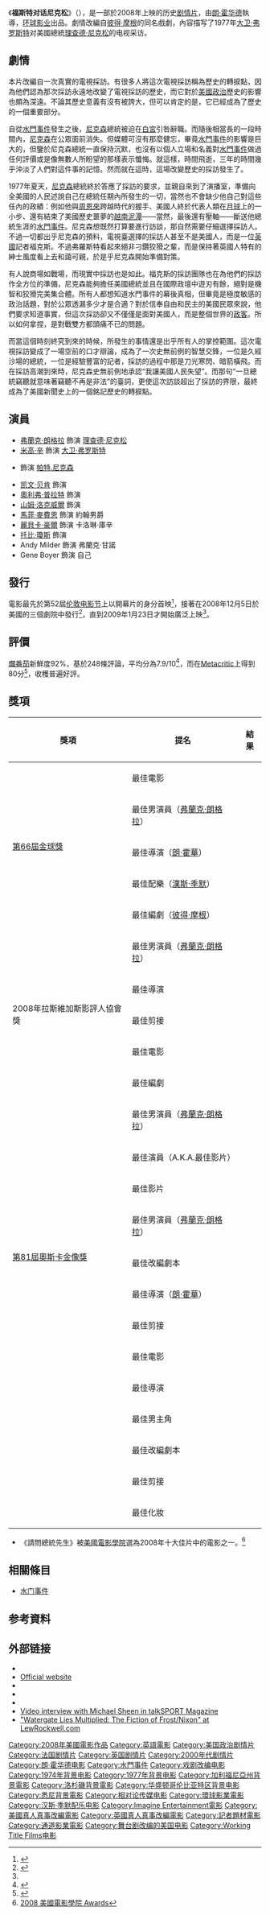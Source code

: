 {{noteTA
|G1=Show
|G2=Movie
|T=zh-cn:福斯特对话尼克松; zh-tw:請問總統先生; zh-hk:驚世真言;
|1=zh-cn:福斯特对话尼克松; zh-tw:請問總統先生; zh-hk:驚世真言;
|2=zh-hans:霍华德;zh-hk:侯活;zh-tw:霍華;
|3=zh-cn:理查德·尼克松; zh-tw:理察·尼克森; zh-hk:李察·尼克遜;
|4=zh-hans:麦克尔·辛;zh-hk:米高·辛;zh-tw:麥可·辛;
|5=zh-cn:尼克松; zh-tw:尼克森; zh-hk:尼克遜;
}}
{{Infobox Film
| name           = 福斯特对话尼克松
| original_name ={{lang|en|''Frost/Nixon''}}
| image          = Frost_nixon.jpg
| caption        = 電影海報
| director       = [[朗·霍华德|朗·霍华德]]
| producer       = 朗·霍华德<br>[[布萊恩·葛瑟|布萊恩·葛瑟]]<br>[[蒂姆·貝文|蒂姆·貝文]]<br>[[埃里克·费尔纳|埃里克·费尔纳]]
| writer         = [[彼得·摩根|彼得·摩根]]
| starring       = [[弗蘭克·朗格拉|弗蘭克·朗格拉]]<br>[[米高·辛|米高·辛]]<br>[[凯文·贝肯|凯文·贝肯]]<br>[[奧利弗·普拉特|奧利弗·普拉特]]<br>[[山姆·洛克威爾|山姆·洛克威爾]]<br>[[馬菲·麥費恩|馬菲·麥費恩]]<br>[[托比·瓊斯|托比·瓊斯]]<br>Andy Milder<br>Rebecca Hall
| music          = [[漢斯·季默|漢斯·季默]]
| cinematography = Salvadore Totino
| editing        = {{link-en|丹尼爾·P·漢利|Daniel P. Hanley}}<br>{{link-en|邁克·希爾（電影編輯）|Mike Hill (film editor)|邁克·希爾}}
| production design = [[Michael_Corenblith|Michael Corenblith]]
| distributor    = [[环球影业|环球影业]]
| released       = 2008年10月15日<small>（[[伦敦电影节|伦敦电影节]]）</small><br />2008年12月5日<small>（美国，点映）</small><br />2009年1月23日 <ref>{{imdb title|id=0870111|title=Frost/Nixon}}</ref><small>（英国／美国 正式上映）</small>
| runtime        = 122 分钟
| country        = {{美国}}<br/>{{英国}}<br/>{{法国}}
| language       = [[英语|英语]]
| budget         = 2,500萬美元
| gross          = 2740萬美元<ref>{{cite web | url=http://www.boxofficemojo.com/movies/?page=main&id=frostnixon.htm | title=Frost/Nixon (2008) | publisher=[[Box_Office_Mojo|Box Office Mojo]] | accessdate=2008-12-13 | archive-date=2017-10-28 | archive-url=https://web.archive.org/web/20171028042554/http://www.boxofficemojo.com/movies/?page=main&id=frostnixon.htm | dead-url=no }}</ref>
| website        = 
| imdb_id        = 0870111
| cn_name        = 福斯特对话尼克松
| hk_name        = 驚世真言
| tw_name        = 請問總統先生
}}

《'''福斯特对话尼克松'''》（{{lang-en|''Frost/Nixon''}}），是一部於2008年上映的历史[[劇情片|剧情片]]，由[[朗·霍华德|朗·霍华德]]執導，[[环球影业|环球影业]]出品。劇情改編自[[彼得·摩根|彼得·摩根]]的同名戲劇，內容描写了1977年[[大卫·弗罗斯特|大卫·弗罗斯特]]对美國總統[[理查德·尼克松|理查德·尼克松]]的电视采访。

== 劇情 ==

本片改編自一次真實的電視採訪。有很多人將這次電視採訪稱為歷史的轉捩點，因為他們認為那次採訪永遠地改變了電視採訪的歷史，而它對於[[美國政治|美國政治]]歷史的影響也頗為深遠。不論其歷史意義有沒有被誇大，但可以肯定的是，它已經成為了歷史的一個重要部分。

自從[[水門事件|水門事件]]發生之後，[[尼克森|尼克森]]總統被迫在[[白宮|白宮]]引咎辭職。而隨後相當長的一段時間內，[[尼克森|尼克森]]在公眾面前消失。但媒體可沒有那麼健忘，畢竟[[水門事件|水門事件]]的影響是巨大的，但鑒於尼克森總統一直保持沉默，也沒有以個人立場和名義對[[水門事件|水門事件]]做過任何評價或是像無數人所盼望的那樣表示懺悔。就這樣，時間飛逝，三年的時間幾乎沖淡了人們對這件事的記憶。然而就在這時，這場改變歷史的採訪發生了。

1977年夏天，[[尼克森|尼克森]]總統終於答應了採訪的要求，並親自來到了演播室，準備向全美國的人民述說自己在總統任期內所發生的一切，當然也不會缺少他自己對這些任內的政績：例如他與[[周恩來|周恩來]]跨越時代的握手、美國人終於代表人類在[[月球|月球]]上的一小步、還有結束了美國歷史噩夢的[[越南战争|越南泥潭]]——當然，最後還有壓軸——斷送他總統生涯的[[水門事件|水門事件]]。尼克森想既然打算要進行訪談，那自然需要仔細選擇採訪人。不過一切都出乎尼克森的預料，電視臺選擇的採訪人甚至不是美國人，而是一位[[英國|英國]]記者福克斯。不過弗羅斯特看起來絕非刁鑽狡猾之輩，而是保持著英國人特有的紳士風度看上去和藹可親，於是乎尼克森開始準備對策。

有人說商場如戰場，而現實中採訪也是如此。福克斯的採訪團隊也在為他們的採訪作全方位的準備，尼克森能夠擔任美國總統並且在國際政壇中遊刃有餘，絕對是機智和狡猾完美集合體。所有人都想知道水門事件的幕後真相，但畢竟是極度敏感的政治話題，對於公眾透漏多少才是合適？對於信奉自由和民主的美國民眾來說，他們要求知道事實，但這次採訪卻又不僅僅是面對美國人，而是整個世界的[[政客|政客]]。所以如何拿捏，是對戰雙方都頭痛不已的問題。

而當這個時刻終究到來的時候，所發生的事情還是出乎所有人的掌控範圍。這次電視採訪變成了一場空前的口才辯論，成為了一次史無前例的智慧交鋒，一位是久經沙場的總統，一位是經驗豐富的記者，採訪的過程中那是刀光寒閃、暗箭橫飛。而在採訪高潮到來時，尼克森史無前例地承認“我讓美國人民失望”。而那句“一旦總統竊聽就意味著竊聽不再是非法”的臺詞，更使這次訪談超出了採訪的界限，最終成為了美國新聞史上的一個銘記歷史的轉捩點。

== 演員 ==

*[[弗蘭克·朗格拉|弗蘭克·朗格拉]] 飾演 [[理查德·尼克松|理查德·尼克松]]
*[[米高·辛|米高·辛]] 飾演 [[大卫·弗罗斯特|大卫·弗罗斯特]]
*{{link-en|派蒂·麥科馬克|Patty McCormack}} 飾演 [[帕特·尼克鬆|帕特.尼克森]]
*[[凯文·贝肯|凯文·贝肯]] 飾演 {{link-en|傑克·布倫南|Jack Brennan}}
*[[奧利弗·普拉特|奧利弗·普拉特]] 飾演 {{link-en|鮑伯·澤爾尼克|Robert Zelnick}}
*[[山姆·洛克威爾|山姆·洛克威爾]] 飾演 {{link-en|小詹姆斯·雷斯頓|James Reston, Jr.}}
*[[馬菲·麥費恩|馬菲·麥費恩]] 飾演 約翰男爵
*[[麗貝卡·豪爾|麗貝卡·豪爾]] 飾演 卡洛琳·庫辛
*[[托比·瓊斯|托比·瓊斯]] 飾演 {{link-en|歐文·保羅·拉扎爾|Irving Paul Lazar}}
*Andy Milder 飾演 弗蘭克·甘諾
*Gene Boyer 飾演 自己

== 發行 ==
電影最先於第52屆[[伦敦电影节|伦敦电影节]]上以開幕片的身分首映<ref name="MP">{{cite news|author= Staff writer|title= The Times BFI London Film Festival|url= http://www.movingpicturesmagazine.com/Default.aspx?DN=c049ff6b-f947-4ec3-86c8-17005d4ebc46&month=10&year=2008|work= Moving Pictures Magazine|accessdate= 2008-09-05}}{{dead link|date=2018年1月 |bot=InternetArchiveBot |fix-attempted=yes }}</ref>，接著在2008年12月5日於美國的三個劇院中發行<ref>{{cite web | url=http://boxofficemojo.com/movies/?page=daily&id=frostnixon.htm | title=Froxt/Nixon — Daily Box Office Results | work=[[Box_Office_Mojo|Box Office Mojo]] | accessdate=2009-01-19 | archive-date=2017-04-23 | archive-url=https://web.archive.org/web/20170423055624/http://www.boxofficemojo.com/movies/?page=daily&id=frostnixon.htm | dead-url=no }}</ref>，直到2009年1月23日才開始廣泛上映<ref name="MP" />。

== 評價 ==
[[爛番茄|爛番茄]]新鮮度92%，基於248條評論，平均分為7.9/10<ref>{{cite web | url= https://www.rottentomatoes.com/m/frostnixon/ | title= Frost/Nixon | work= [[Rotten_Tomatoes|Rotten Tomatoes]] | accessdate= 2010-11-13 | archive-date= 2017-11-27 | archive-url= https://web.archive.org/web/20171127042324/https://www.rottentomatoes.com/m/frostnixon/ | dead-url= no }}</ref>，而在[[Metacritic|Metacritic]]上得到80分<ref>{{cite web |url=http://www.metacritic.com/film/titles/frostnixon |title=Frost/Nixon (2008):Reviews |work=[[Metacritic|Metacritic]] |accessdate=2009-04-21 |archive-date=2009-02-27 |archive-url=https://web.archive.org/web/20090227050416/http://www.metacritic.com/film/titles/frostnixon |dead-url=no }}</ref>，收穫普遍好評。

== 獎項 ==
{|class="wikitable"
|-
! 獎項
! 提名
! 結果
|-
| rowspan=5|[[第66屆金球獎|第66屆金球獎]]
| 最佳電影
| {{nom}}
|-
| 最佳男演員（[[弗蘭克·朗格拉|弗蘭克·朗格拉]]）
| {{nom}}
|-
| 最佳導演（[[朗·霍華|朗·霍華]]）
| {{nom}}
|-
| 最佳配樂（[[漢斯·季默|漢斯·季默]]）
| {{nom}}
|-
| 最佳編劇（[[彼得·摩根|彼得·摩根]]）
| {{nom}}
|-
| rowspan=5|2008年拉斯維加斯影評人協會獎
|  最佳男演員（[[弗蘭克·朗格拉|弗蘭克·朗格拉]]）
| {{won}}
|-
| 最佳導演
| {{won}}
|-
| 最佳剪接
| {{won}}
|-
| 最佳電影
| {{won}}
|-
| 最佳編劇
| {{won}}
|-
| rowspan=2|{{link-en|第15屆美國演員工會獎|15th Screen Actors Guild Awards}}
| 最佳男演員（[[弗蘭克·朗格拉|弗蘭克·朗格拉]]）
| {{nom}}
|-
| 最佳演員（A.K.A.最佳影片）
| {{nom}}
|-
| rowspan=5|[[第81屆奧斯卡金像獎|第81屆奧斯卡金像獎]]
| 最佳影片
| {{nom}}
|-
| 最佳男演員（[[弗蘭克·朗格拉|弗蘭克·朗格拉]]）
| {{nom}}
|-
| 最佳改編劇本
| {{nom}}
|-
| 最佳導演（[[朗·霍華|朗·霍華]]）
| {{nom}}
|-
| 最佳剪接
| {{nom}}
|-
| rowspan=6| {{link-en|第62屆英國電影學院獎|62nd British Academy Film Awards}}
| 最佳電影
| {{nom}}
|-
| 最佳導演
| {{nom}}
|-
| 最佳男主角
| {{nom}} 
|-
| 最佳改編劇本
| {{nom}}
|-
| 最佳剪接
| {{nom}}
|-
| 最佳化妝 
| {{nom}}
|}
* 《請問總統先生》被[[美國電影學院|美國電影學院]]選為2008年十大佳片中的電影之一。<ref>[http://www.afi.com/tvevents/afiawards/ 2008 [[美國電影學院|美國電影學院]] Awards]</ref>

== 相關條目 ==
*[[水门事件|水门事件]]

== 参考資料 ==
{{reflist|2}}

== 外部链接 ==
* {{IMDb title|id=0870111|title=Frost/Nixon}}
* [http://www.frostnixon.net/ Official website]
* {{rotten-tomatoes|id=frostnixon|title=Frost/Nixon}}
* {{metacritic film|id=frostnixon|title=Frost/Nixon}}
* {{mojo title|id=frostnixon|title=Frost/Nixon}}
* [https://web.archive.org/web/20110127011012/http://talksport.cerosmedia.com/1R496782495aad0012.cde/page/27 Video interview with Michael Sheen in talkSPORT Magazine]
* [http://lewrockwell.com/orig13/martin-david1.1.1.html "Watergate Lies Multiplied: The Fiction of Frost/Nixon" at LewRockwell.com]

{{Ron Howard}}
{{理查德·尼克松}}
{{Brian Grazer}}
{{DEFAULTSORT:Frost/Nixon}}
[[Category:2008年美國電影作品|Category:2008年美國電影作品]]
[[Category:英語電影|Category:英語電影]]
[[Category:美国政治剧情片|Category:美国政治剧情片]]
[[Category:法国剧情片|Category:法国剧情片]]
[[Category:英国剧情片|Category:英国剧情片]]
[[Category:2000年代剧情片|Category:2000年代剧情片]]
[[Category:朗·霍华德电影|Category:朗·霍华德电影]]
[[Category:水門事件|Category:水門事件]]
[[Category:戏剧改编电影|Category:戏剧改编电影]]
[[Category:1974年背景电影|Category:1974年背景电影]]
[[Category:1977年背景电影|Category:1977年背景电影]]
[[Category:加利福尼亞州背景電影|Category:加利福尼亞州背景電影]]
[[Category:洛杉磯背景電影|Category:洛杉磯背景電影]]
[[Category:华盛顿哥伦比亚特区背景电影|Category:华盛顿哥伦比亚特区背景电影]]
[[Category:悉尼背景電影|Category:悉尼背景電影]]
[[Category:相对论传媒电影|Category:相对论传媒电影]]
[[Category:環球影業電影|Category:環球影業電影]]
[[Category:汉斯·季默配乐电影|Category:汉斯·季默配乐电影]]
[[Category:Imagine_Entertainment電影|Category:Imagine Entertainment電影]]
[[Category:美國真人真事改編電影|Category:美國真人真事改編電影]]
[[Category:英國真人真事改編電影|Category:英國真人真事改編電影]]
[[Category:記者題材電影|Category:記者題材電影]]
[[Category:通道影業電影|Category:通道影業電影]]
[[Category:舞台剧改编的美国电影|Category:舞台剧改编的美国电影]]
[[Category:Working_Title_Films电影|Category:Working Title Films电影]]